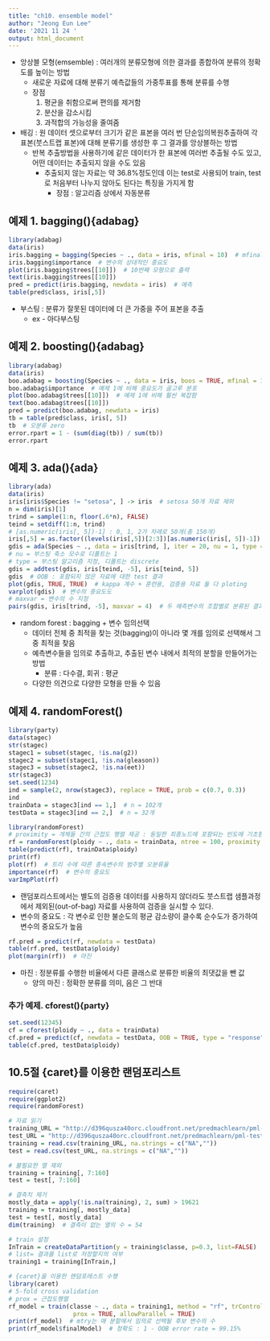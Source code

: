 ---
title: "ch10. ensemble model"
author: "Jeong Eun Lee"
date: '2021 11 24 '
output: html_document
---

+ 앙상블 모형(emsemble) : 여러개의 분류모형에 의한 결과를 종합하여 분류의 정확도를 높이는 방법
  + 새로운 자료에 대해 분류기 예측값들의 가중투표를 통해 분류를 수행
  + 장점
    1) 평균을 취함으로써 편의를 제거함
    2) 분산을 감소시킴
    3) 과적합의 가능성을 줄여줌

+ 배깅 : 원 데이터 셋으로부터 크기가 같은 표본을 여러 번 단순임의복원추출하여 각 표본(붓스트랩 표본)에 대해 분류기를 생성한 후 그 결과를 앙상블하는 방법
  + 반복 추출방법을 사용하기에 같은 데이터가 한 표본에 여러번 추출될 수도 있고, 어떤 데이터는 추출되지 않을 수도 있음
    + 추출되지 않는 자료는 약 36.8%정도인데 이는 test로 사용되어 train, test로 처음부터 나누지 않아도 된다는 특징을 가지게 함
      + 장점 : 알고리즘 상에서 자동분류
      
## 예제 1. bagging(){adabag}
```{r, cache=TRUE}
library(adabag)
data(iris)
iris.bagging = bagging(Species ~ ., data = iris, mfinal = 10)  # mfinal = 반복수, 트리 수
iris.bagging$importance  # 변수의 상대적인 중요도
plot(iris.bagging$trees[[10]])  # 10번째 모형으로 출력
text(iris.bagging$trees[[10]])
pred = predict(iris.bagging, newdata = iris)  # 예측
table(pred$class, iris[,5])
```

+ 부스팅 : 분류가 잘못된 데이터에 더 큰 가중을 주어 표본을 추출
  + ex - 아다부스팅

## 예제 2. boosting(){adabag}
```{r, cache=TRUE}
library(adabag)
data(iris)
boo.adabag = boosting(Species ~ ., data = iris, boos = TRUE, mfinal = 10)
boo.adabag$importance  # 예제 1에 비해 중요도가 골고루 분포
plot(boo.adabag$trees[[10]])  # 예제 1에 비해 훨씬 복잡함
text(boo.adabag$trees[[10]])
pred = predict(boo.adabag, newdata = iris)
tb = table(pred$class, iris[, 5])
tb  # 오분류 zero
error.rpart = 1 - (sum(diag(tb)) / sum(tb))
error.rpart
```

## 예제 3. ada(){ada}
```{r, cache=TRUE}
library(ada)
data(iris)
iris[iris$Species != "setosa", ] -> iris  # setosa 50개 자료 제외
n = dim(iris)[1]
trind = sample(1:n, floor(.6*n), FALSE)
teind = setdiff(1:n, trind)
# [as.numeric(iris[, 5])-1] : 0, 1, 2가 차례로 50개(총 150개)
iris[,5] = as.factor((levels(iris[,5])[2:3])[as.numeric(iris[, 5])-1]) 
gdis = ada(Species ~ ., data = iris[trind, ], iter = 20, nu = 1, type = "discrete")
# nu = 부스팅 축소 모수로 디폴트는 1
# type = 부스팅 알고리즘 지정, 디폴트는 discrete
gdis = addtest(gdis, iris[teind, -5], iris[teind, 5])
gdis  # OOB : 포함되지 않은 자료에 대한 test 결과
plot(gdis, TRUE, TRUE)  # kappa 계수 + 훈련용, 검증용 자료 둘 다 ploting
varplot(gdis)  # 변수의 중요도도
# maxvar = 변수의 수 지정
pairs(gdis, iris[trind, -5], maxvar = 4)  # 두 예측변수의 조합별로 분류된 결과를 보여줌줌
```

+ random forest : bagging + 변수 임의선택
  + 데이터 전체 중 최적을 찾는 것(bagging)이 아니라 몇 개를 임의로 선택해서 그 중 최적을 찾음
  + 예측변수들을 임의로 추출하고, 추출된 변수 내에서 최적의 분할을 만들어가는 방법
    + 분류 : 다수결, 회귀 : 평균
  + 다양한 의견으로 다양한 모형을 만들 수 있음

## 예제 4. randomForest()
```{r, cache=TRUE}
library(party)
data(stagec)
str(stagec)
stagec1 = subset(stagec, !is.na(g2))
stagec2 = subset(stagec1, !is.na(gleason))
stagec3 = subset(stagec2, !is.na(eet))
str(stagec3)
set.seed(1234)
ind = sample(2, nrow(stagec3), replace = TRUE, prob = c(0.7, 0.3))
ind
trainData = stagec3[ind == 1,]  # n = 102개
testData = stagec3[ind == 2,]  # n = 32개

library(randomForest)
# proximity = 개체들 간의 근접도 행렬 제공 : 동일한 최종노드에 포함되는 빈도에 기초함
rf = randomForest(ploidy ~ ., data = trainData, ntree = 100, proximity = TRUE)
table(predict(rf), trainData$ploidy)
print(rf)
plot(rf)  # 트리 수에 따른 종속변수의 범주별 오분류율
importance(rf)  # 변수의 중요도
varImpPlot(rf)
```

+ 랜덤포리스트에서는 별도의 검증용 데이터를 사용하지 않더라도 붓스트랩 샘플과정에서 제외된(out-of-bag) 자료를 사용하여 검증을 실시할 수 있다.
+ 변수의 중요도 : 각 변수로 인한 불순도의 평균 감소량이 클수록 순수도가 증가하여 변수의 중요도가 높음

```{r, cache=TRUE}
rf.pred = predict(rf, newdata = testData)
table(rf.pred, testData$ploidy)
plot(margin(rf))  # 마진
```

+ 마진 : 정분류를 수행한 비율에서 다른 클래스로 분류한 비율의 최댓값을 뺀 값
  + 양의 마진 : 정확한 분류를 의미, 음은 그 반대
  
### 추가 예제. cforest(){party}
```{r, cache=TRUE}
set.seed(12345)
cf = cforest(ploidy ~ ., data = trainData)
cf.pred = predict(cf, newdata = testData, OOB = TRUE, type = "response")
table(cf.pred, testData$ploidy)
```

## 10.5절 {caret}를 이용한 랜덤포리스트
```{r, cache=TRUE}
require(caret)
require(ggplot2)
require(randomForest)

# 자료 읽기
training_URL = "http://d396qusza40orc.cloudfront.net/predmachlearn/pml-training.csv"
test_URL = "http://d396qusza40orc.cloudfront.net/predmachlearn/pml-testing.csv"
training = read.csv(training_URL, na.strings = c("NA",""))
test = read.csv(test_URL, na.strings = c("NA",""))

# 불필요한 열 제외
training = training[, 7:160]
test = test[, 7:160]

# 결측치 제거
mostly_data = apply(!is.na(training), 2, sum) > 19621
training = training[, mostly_data]
test = test[, mostly_data]
dim(training)  # 결측이 없는 열의 수 = 54

# train 설정
InTrain = createDataPartition(y = training$classe, p=0.3, list=FALSE)
# list= 결과를 list로 저장할지의 여부
training1 = training[InTrain,]

# {caret}을 이용한 랜덤포레스트 수행
library(caret)
# 5-fold cross validation
# prox = 근접도행렬
rf_model = train(classe ~ ., data = training1, method = "rf", trControl = trainControl(method = "cv", number = 5),
                  prox = TRUE, allowParallel = TRUE)
print(rf_model)  # mtry는 매 분할에서 임의로 선택될 후보 변수의 수
print(rf_model$finalModel)  # 정확도 : 1 - OOB error rate = 99.15%
```

